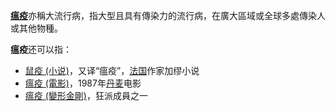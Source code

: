 '''[[瘟疫|瘟疫]]'''亦稱大流行病，指大型且具有傳染力的流行病，在廣大區域或全球多處傳染人或其他物種。

'''瘟疫'''还可以指：
*[[鼠疫_(小说)|鼠疫 (小说)]]，又译“瘟疫”，[[法国|法国]]作家加缪小说
*[[瘟疫_(電影)|瘟疫 (電影)]]，1987年[[丹麦|丹麦]]电影
*[[瘟疫_(變形金剛)|瘟疫 (變形金剛)]]，狂派成員之一

{{Disambig|Cat=二字消歧义}}